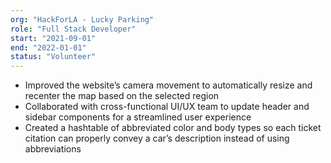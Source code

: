 ```yaml
---
org: "HackForLA - Lucky Parking"
role: "Full Stack Developer"
start: "2021-09-01"
end: "2022-01-01"
status: "Volunteer"
---
```


- Improved the website’s camera movement to automatically resize and recenter the map based on the selected region
- Collaborated with cross-functional UI/UX team to update header and sidebar components for a streamlined user experience
- Created a hashtable of abbreviated color and body types so each ticket citation can properly convey a car’s description instead of using abbreviations